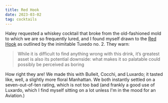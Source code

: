 ```yaml
---
title: Red Hook
date: 2023-03-02
tag: cocktails
---
```


Haley requested a whiskey cocktail that broke from the old-fashioned mold to which we are
so frequently lured, and I found myself drawn to the [Red Hook](https://tuxedono2.com/red-hook-cocktail-recipe)
as outlined by the inimitable Tuxedo no. 2. They warn:

> While it is difficult to find anything wrong with this drink, it’s greatest asset is also its potential downside: what makes it so palatable could possibly be perceived as boring

How right they are! We made this with Bulleit, Cocchi, and Luxardo; it tasted like, well, a slightly
more floral Manhattan. We both instantly settled on a seven-out-of-ten rating, which is not too bad (and
frankly a good use of Luxardo, which I find myself sitting on a lot unless I'm in the mood for an Aviation.)
